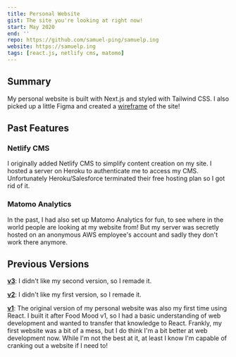 ```yaml
---
title: Personal Website
gist: The site you're looking at right now!
start: May 2020
end: ''
repo: https://github.com/samuel-ping/samuelp.ing
website: https://samuelp.ing
tags: [react.js, netlify cms, matomo]
---
```


## Summary

My personal website is built with Next.js and styled with Tailwind CSS. I also picked up a little Figma and created a [wireframe](https://www.figma.com/file/jTaIHRr5oJLSE8uI1eg0YJ/personal-site?type=design&node-id=0%3A1&mode=design&t=BTqMOZDl8YAzO1H5-1) of the site!

## Past Features

### Netlify CMS

I originally added Netlify CMS to simplify content creation on my site. I hosted a server on Heroku to authenticate me to access my CMS. Unfortunately Heroku/Salesforce terminated their free hosting plan so I got rid of it.

### Matomo Analytics

In the past, I had also set up Matomo Analytics for fun, to see where in the world people are looking at my website from! But my server was secretly hosted on an anonymous AWS employee's account and sadly they don't work there anymore.

## Previous Versions

**[v3](https://v3.samuelp.ing/)**: I didn't like my second version, so I remade it.

**[v2](https://v2.samuelp.ing/)**: I didn't like my first version, so I remade it.

**[v1](https://samuel-ping.github.io/personal-website-v1)**: The original version of my personal website was also my first time using React. I built it after Food Mood v1, so I had a basic understanding of web development and wanted to transfer that knowledge to React. Frankly, my first website was a bit of a mess, but I do think I'm a bit better at web development now. While I'm not the best at it, at least I know I'm capable of cranking out a website if I need to!
